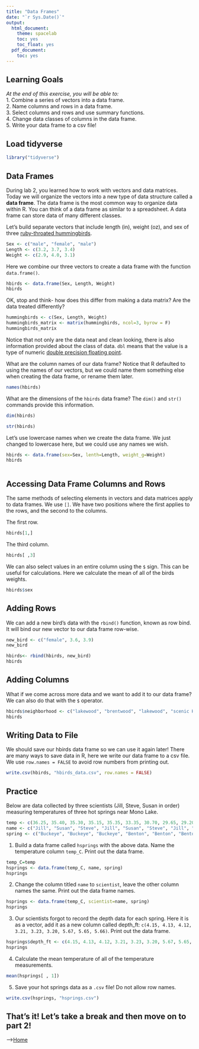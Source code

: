 ```yaml
---
title: "Data Frames"
date: "`r Sys.Date()`"
output:
  html_document:
    theme: spacelab
    toc: yes
    toc_float: yes
  pdf_document:
    toc: yes
---
```


## Learning Goals
*At the end of this exercise, you will be able to:*    
1. Combine a series of vectors into a data frame.  
2. Name columns and rows in a data frame.  
3. Select columns and rows and use summary functions.   
4. Change data classes of columns in the data frame.  
5. Write your data frame to a csv file!  

## Load tidyverse
```r
library("tidyverse")
```

## Data Frames
During lab 2, you learned how to work with vectors and data matrices. Today we will organize the vectors into a new type of data structure called a **data frame**. The data frame is the most common way to organize data within R. You can think of a data frame as similar to a spreadsheet. A data frame can store data of many different classes.  

Let's build separate vectors that include length (in), weight (oz), and sex of three [ruby-throated hummingbirds](https://www.audubon.org/field-guide/bird/ruby-throated-hummingbird).  
```r
Sex <- c("male", "female", "male")
Length <- c(3.2, 3.7, 3.4)
Weight <- c(2.9, 4.0, 3.1)
```

Here we combine our three vectors to create a data frame with the function `data.frame()`.
```r
hbirds <- data.frame(Sex, Length, Weight)
hbirds
```

OK, stop and think- how does this differ from making a data matrix? Are the data treated differently?  
```r
hummingbirds <- c(Sex, Length, Weight)
hummingbirds_matrix <- matrix(hummingbirds, ncol=3, byrow = F)
hummingbirds_matrix
```

Notice that not only are the data neat and clean looking, there is also information provided about the class of data. `dbl` means that the value is a type of numeric [double precision floating point](http://uc-r.github.io/integer_double/). 

What are the column names of our data frame? Notice that R defaulted to using the names of our vectors, but we could name them something else when creating the data frame, or rename them later.
```r
names(hbirds)
```

What are the dimensions of the `hbirds` data frame? The `dim()` and `str()` commands provide this information.   
```r
dim(hbirds)
```

```r
str(hbirds)
```

Let's use lowercase names when we create the data frame. We just changed to lowercase here, but we could use any names we wish.  
```r
hbirds <- data.frame(sex=Sex, lenth=Length, weight_g=Weight)
hbirds
```

```r

```

## Accessing Data Frame Columns and Rows 
The same methods of selecting elements in vectors and data matrices apply to data frames. We use `[]`. We have two positions where the first applies to the rows, and the second to the columns.  

The first row.  
```r
hbirds[1,]
```

The third column.  
```r
hbirds[ ,3]
```

We can also select values in an entire column using the `$` sign. This can be useful for calculations. Here we calculate the mean of all of the birds weights. 
```r
hbirds$sex
```

## Adding Rows
We can add a new bird's data with the `rbind()` function, known as row bind. It will bind our new vector to our data frame row-wise.
```r
new_bird <- c("female", 3.6, 3.9)
new_bird
```

```r
hbirds<- rbind(hbirds, new_bird)
hbirds
```

## Adding Columns
What if we come across more data and we want to add it to our data frame? We can also do that with the `$` operator.
```r
hbirds$neighborhood <- c("lakewood", "brentwood", "lakewood", "scenic Heights")
hbirds
```

## Writing Data to File
We should save our hbirds data frame so we can use it again later! There are many ways to save data in R, here we write our data frame to a csv file. We use `row.names = FALSE` to avoid row numbers from printing out. 
```r
write.csv(hbirds, "hbirds_data.csv", row.names = FALSE)
```

## Practice
Below are data collected by three scientists (Jill, Steve, Susan in order) measuring temperatures of three hot springs near Mono Lake.
```r
temp <- c(36.25, 35.40, 35.30, 35.15, 35.35, 33.35, 30.70, 29.65, 29.20)
name <- c("Jill", "Susan", "Steve", "Jill", "Susan", "Steve", "Jill", "Susan", "Steve")
spring <- c("Buckeye", "Buckeye", "Buckeye", "Benton", "Benton", "Benton", "Travertine", "Travertine", "Travertine")
```

1. Build a data frame called `hsprings` with the above data. Name the temperature column `temp_C`. Print out the data frame.  
```r
temp_C=temp
hsprings <- data.frame(temp_C, name, spring)
hsprings
```

2. Change the column titled `name` to `scientist`, leave the other column names the same. Print out the data frame names.  
```r
hsprings <- data.frame(temp_C, scientist=name, spring)
hsprings
```

3. Our scientists forgot to record the depth data for each spring. Here it is as a vector, add it as a new column called depth_ft: `c(4.15, 4.13, 4.12, 3.21, 3.23, 3.20, 5.67, 5.65, 5.66)`. Print out the data frame.
```r
hsprings$depth_ft <- c(4.15, 4.13, 4.12, 3.21, 3.23, 3.20, 5.67, 5.65, 5.66)
hsprings
```

4. Calculate the mean temperature of all of the temperature measurements.
```r
mean(hsprings[ , 1])
```

5. Save your hot springs data as a `.csv` file! Do not allow row names. 
```r
write.csv(hsprings, "hsprings.csv")
```

## That's it! Let's take a break and then move on to part 2! 

-->[Home](https://jmledford3115.github.io/datascibiol/)  